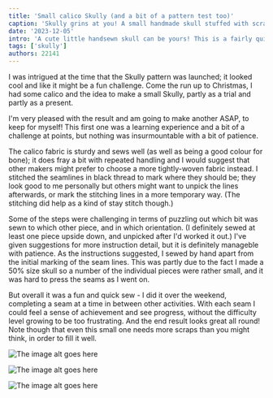 ```yaml
---
title: 'Small calico Skully (and a bit of a pattern test too)'
caption: 'Skully grins at you! A small handmade skull stuffed with scraps made in a pale beige calico fabric faces the viewer.'
date: '2023-12-05'
intro: 'A cute little handsewn skull can be yours! This is a fairly quick project with some challenging moments and a very worthwhile result.'
tags: ['skully']
authors: 22141
---
```


<!-- truncate -->

I was intrigued at the time that the Skully pattern was launched; it looked cool and like it might be a fun challenge. Come the run up to Christmas, I had some calico and the idea to make a small Skully, partly as a trial and partly as a present.

I'm very pleased with the result and am going to make another ASAP, to keep for myself! This first one was a learning experience and a bit of a challenge at points, but nothing was insurmountable with a bit of patience.

The calico fabric is sturdy and sews well (as well as being a good colour for bone); it does fray a bit with repeated handling and I would suggest that other makers might prefer to choose a more tightly-woven fabric instead. I stitched the seamlines in black thread to mark where they should be; they look good to me personally but others might want to unpick the lines afterwards, or mark the stitching lines in a more temporary way. (The stitching did help as a kind of stay stitch though.)

Some of the steps were challenging in terms of puzzling out which bit was sewn to which other piece, and in which orientation. (I definitely sewed at least one piece upside down, and unpicked after I'd worked it out.) I've given suggestions for more instruction detail, but it is definitely manageble with patience. As the instructions suggested, I sewed by hand apart from the initial marking of the seam lines. This was partly due to the fact I made a 50% size skull so a number of the individual pieces were rather small, and it was hard to press the seams as I went on.

But overall it was a fun and quick sew - I did it over the weekend, completing a seam at a time in between other activities. With each seam I could feel a sense of achievement and see progress, without the difficulty level growing to be too frustrating. And the end result looks great all round! Note though that even this small one needs more scraps than you might think, in order to fill it well.

![The image alt goes here](https://imagedelivery.net/ouSuR9yY1bHt-fuAokSA5Q/showcase-small-calico-skully-and-a-bit-of-a-pattern-test-too-1/public 'Skully - side view looking left')

![The image alt goes here](https://imagedelivery.net/ouSuR9yY1bHt-fuAokSA5Q/showcase-small-calico-skully-and-a-bit-of-a-pattern-test-too-2/public 'Skully - view from the back, showing the pieces that make up that cool realistic head shape')

![The image alt goes here](https://imagedelivery.net/ouSuR9yY1bHt-fuAokSA5Q/showcase-small-calico-skully-and-a-bit-of-a-pattern-test-too-3/public 'Skully - side view looking right')
